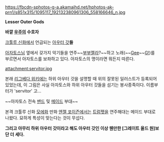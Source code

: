 https://fbcdn-sphotos-g-a.akamaihd.net/hphotos-ak-prn1/s851x315/1095117_192132380961306_558166646_n.jpg

'''Lesser Outer Gods'''

'''바깥 [[우주]]의 수호자'''



[[크툴루 신화]]에서 언급되는 [[아우터 갓]]'''들'''

[[아자토스]]님 옆에서 갖가지 악기들을 연주~~[[부부젤라]]?~~하고 노래(~~[[Gee]]~~[[G!]])를 부르면서 아자토스를 보좌하고 있다. 아자토스의 명이라면 뭐든지 따른다.

attachment:servitor.jpg

본래 [[리그베다 위키]]에는 하위 아우터 갓을 설명할 때 위의 잘못된 일러스트가 등록되어있었는데, 이 그림은 사실 아자토스와 하위 아우터 갓들을 섬기는 봉사종족이다. 이름부터가 'servitor' 고...

~~아자토스 전속 [[밴드]] 및 [[메이드]] 부대~~

본격 크툴루 신화 [[모에화]] 만화 [[엔젤 포이즌]]에서는 [[트럼펫]]을 연주해대는 메이드 부대로 나왔다. 묘하게 특성이 맞는다는 것이 무섭다.

'''그리고 아무리 하위 아우터 갓이라고 해도 아우터 갓인 이상 웬만한 [그레이트 올드 원]보단 더 세다.'''
